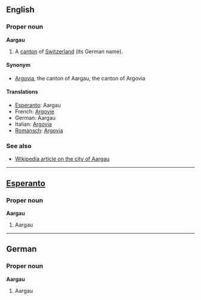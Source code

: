 ==English==
===Proper noun===
'''Aargau'''

#A [[canton]] of [[Switzerland]] (its German name).

====Synonym====
*[[Argovia]], the canton of Aargau, the canton of Argovia

====Translations====
*[[Esperanto]]: Aargau
*French: [[Argovie]]
*German: Aargau
*Italian: [[Argovia]]
*[[Romansch]]: [[Argovia]]

===See also===
*[[en:Aargau|Wikipedia article on the city of Aargau]]

----
==[[Esperanto]]==
===Proper noun===
'''Aargau'''

#Aargau

----
==German==
===Proper noun===
'''Aargau'''

#Aargau